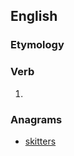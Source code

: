 ==English==

===Etymology===
{{suffix|strike|est|lang=en}}

===Verb===
{{head|en|verb form}}

# {{en-archaic second-person singular of|strike}}

===Anagrams===
* [[skitters#English|skitters]]